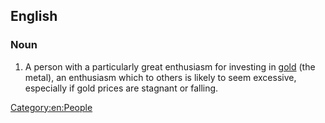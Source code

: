 {{wikipedia}}
==English==

===Noun===
{{en-noun|sg=[[gold]] [[bug]]}}
# {{finance}} A person with a particularly great enthusiasm for investing in [[gold]] (the metal), an enthusiasm which to others is likely to seem excessive, especially if gold prices are stagnant or falling.
[[Category:en:People]]